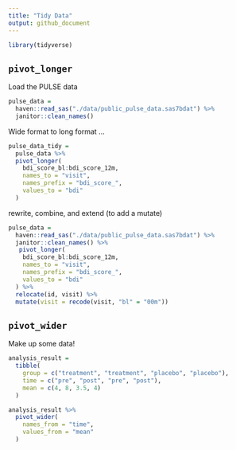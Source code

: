 ```yaml
---
title: "Tidy Data"
output: github_document
---
```


```r
library(tidyverse)
```

## `pivot_longer`

Load the PULSE data

```r
pulse_data = 
  haven::read_sas("./data/public_pulse_data.sas7bdat") %>% 
  janitor::clean_names()
```

Wide format to long format ...

```r
pulse_data_tidy = 
  pulse_data %>% 
  pivot_longer(
    bdi_score_bl:bdi_score_12m, 
    names_to = "visit", 
    names_prefix = "bdi_score_",
    values_to = "bdi"
  )
```

rewrite, combine, and extend (to add a mutate)

```r
pulse_data = 
  haven::read_sas("./data/public_pulse_data.sas7bdat") %>% 
  janitor::clean_names() %>% 
   pivot_longer(
    bdi_score_bl:bdi_score_12m, 
    names_to = "visit", 
    names_prefix = "bdi_score_",
    values_to = "bdi"
  ) %>% 
  relocate(id, visit) %>% 
  mutate(visit = recode(visit, "bl" = "00m"))
```


## `pivot_wider`

Make up some data!

```r
analysis_result = 
  tibble(
    group = c("treatment", "treatment", "placebo", "placebo"), 
    time = c("pre", "post", "pre", "post"), 
    mean = c(4, 8, 3.5, 4)
  )

analysis_result %>% 
  pivot_wider(
    names_from = "time", 
    values_from = "mean"
  )
```


